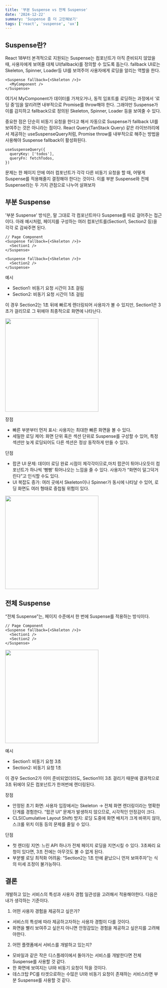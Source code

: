 ```yaml
---
title: '부분 Suspense vs 전체 Suspense'
date: '2024-12-22'
summary: 'Suspense 좀 더 고민해보기'
tags: ['react', 'suspense', 'ux']
---
```


## Suspense란?

React 18부터 본격적으로 지원되는 Suspense는 컴포넌트가 아직 준비되지 않았을 때, 사용자에게 보여줄 대체 UI(fallback)를 정의할 수 있도록 돕는다. fallback UI로는 Skeleton, Spinner, Loader등 UI를 보여주어 사용자에게 로딩을 알리는 역할을 한다.

```tsx
<Suspense fallback={<Skeleton />}>
  <MyComponent />
</Suspense>
```

여기서 MyComponent가 데이터를 가져오거나, 동적 임포트를 로딩하는 과정에서 ‘로딩 중’임을 알리려면 내부적으로 Promise를 throw해야 한다. 그래야만 Suspense가 이를 감지하고 fallback으로 정의된 Skeleton, Spinner, Loader 등을 보여줄 수 있다.

중요한 점은 단순히 비동기 요청을 한다고 해서 자동으로 Suspense가 fallback UI를 보여주는 것은 아니라는 점이다. React Query(TanStack Query) 같은 라이브러리에서 제공하는 useSuspenseQuery처럼, Promise throw를 내부적으로 해주는 방법을 사용해야 Suspense fallback이 활성화된다.

```tsx
useSuspenseQuery({
  queryKey: ['todos'],
  queryFn: fetchTodos,
})
```

문제는 한 페이지 안에 여러 컴포넌트가 각각 다른 비동기 요청을 할 때, 어떻게 Suspense를 적용해줄지 결정해야 한다는 것이다. 이를 부분 Suspense와 전체 Suspense라는 두 가지 관점으로 나누어 살펴보자

## 부분 Suspense

'부분 Suspense' 방식은, 말 그대로 각 컴포넌트마다 Suspense를 따로 걸어주는 접근이다. 아래 예시처럼, 페이지를 구성하는 여러 컴포넌트를(Section1, Section2 등)을 각각 <Suspense>로 감싸주면 된다.

```tsx
// Page Component
<Suspense fallback={<Skeleton />}>
  <Section1 />
</Suspense>

<Suspense fallback={<Skeleton />}>
  <Section2 />
</Suspense>
```

예시

- Section1: 비동기 요청 시간이 3초 걸림
- Section2: 비동기 요청 시간이 1초 걸림

이 경우 Section2는 1초 뒤에 빠르게 렌더링되어 사용자가 볼 수 있지만, Section1은 3초가 걸리므로 그 뒤에야 최종적으로 화면에 나타난다.

<img
  src="https://github.com/user-attachments/assets/4e278805-bcc6-47b9-8d8c-1a04b271fe40"
  width="300"
/>

장점

- 빠른 부분부터 먼저 표시: 사용자는 최대한 빠른 화면을 볼 수 있다.
- 세밀한 로딩 제어: 화면 단위 혹은 섹션 단위로 Suspense를 구성할 수 있어, 특정 섹션만 늦게 로딩되어도 다른 섹션은 정상 동작하게 만들 수 있다.

단점

- 팝콘 UI 문제: 데이터 로딩 완료 시점이 제각각이므로,마치 팝콘이 튀어나오듯이 컴포넌트가 하나씩 ‘뻥뻥’ 튀어나오는 느낌을 줄 수 있다. 사용자가 “화면이 덜그덕거린다”고 인식할 수도 있다.
- UI 복잡도 증가: 여러 곳에서 Skeleton이나 Spinner가 동시에 나타날 수 있어, 로딩 화면도 여러 형태로 중첩될 위험이 있다.

<img
  src="https://github.com/user-attachments/assets/08e0cbe3-1c68-48e4-864d-c93c981a493d"
  width="300"
/>

## 전체 Suspense

“전체 Suspense”는, 페이지 수준에서 한 번에 Suspense를 적용하는 방식이다.

```tsx
// Page Component
<Suspense fallback={<Skeleton />}>
  <Section1 />
  <Section2 />
</Suspense>
```

<img
  src="https://github.com/user-attachments/assets/c7d548b6-cc18-449a-8d87-e751564557c7"
  width="300"
/>

예시

- Section1: 비동기 요청 3초
- Section2: 비동기 요청 1초

이 경우 Section2가 이미 준비되었더라도, Section1이 3초 걸리기 때문에 결과적으로 3초 뒤에야 모든 컴포넌트가 한꺼번에 렌더링된다.

장점

- 안정된 초기 화면: 사용자 입장에서는 Skeleton → 전체 화면 렌더링이라는 명확한 단계를 경험한다. “팝콘 UI” 문제가 발생하지 않으므로, 시각적인 안정감이 크다.
- CLS(Cumulative Layout Shift) 방지: 로딩 도중에 화면 배치가 크게 바뀌지 않아, 스크롤 위치 이동 등의 문제를 줄일 수 있다.

단점

- 첫 렌더링 지연: 느린 API 하나가 전체 페이지 로딩을 지연시킬 수 있다. 3초짜리 요청이 있다면, 3초 전에는 아무것도 볼 수 없게 된다.
- 부분별 로딩 최적화 어려움: “Section2는 1초 만에 끝났으니 먼저 보여주자”는 식의 미세 조정이 불가능하다.

## 결론

개발하고 있는 서비스의 특성과 사용자 경험 일관성을 고려해서 적용해야한다. 다음은 내가 생각하는 기준이다.

1. 어떤 사용자 경험을 제공하고 싶은가?

- 서비스의 특성에 따라 제공하고자하는 사용자 경험이 다를 것이다.
- 화면을 빨리 보여주고 싶은지 아니면 안정감있는 경험을 제공하고 싶은지를 고려해야한다.

2. 어떤 플랫폼에서 서비스를 개발하고 있는지?

- 모바일과 같은 작은 디스플레이에서 돌아가는 서비스를 개발한다면 전체 Suspense를 사용할 것 같다.
- 한 화면에 보여지는 UI와 비동기 요청이 적을 것이다.
- 데스크탑 PC를 타겟으로하는 수많은 UI와 비동기 요청이 존재하는 서비스라면 부분 Suspense를 사용할 것 같다.
